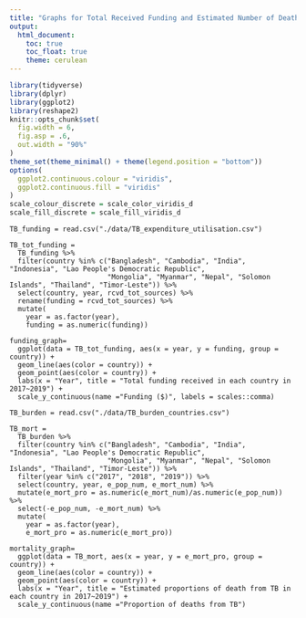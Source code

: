 ```yaml
---
title: "Graphs for Total Received Funding and Estimated Number of Deaths from TB 2017~2019"
output: 
  html_document:
    toc: true
    toc_float: true
    theme: cerulean
---
```


```r
library(tidyverse)
library(dplyr)
library(ggplot2)
library(reshape2)
knitr::opts_chunk$set(
  fig.width = 6,
  fig.asp = .6,
  out.width = "90%"
)
theme_set(theme_minimal() + theme(legend.position = "bottom"))
options(
  ggplot2.continuous.colour = "viridis",
  ggplot2.continuous.fill = "viridis"
)
scale_colour_discrete = scale_color_viridis_d
scale_fill_discrete = scale_fill_viridis_d
```

```Tidy
TB_funding = read.csv("./data/TB_expenditure_utilisation.csv")

TB_tot_funding =
  TB_funding %>%
  filter(country %in% c("Bangladesh", "Cambodia", "India", "Indonesia", "Lao People's Democratic Republic",
                        "Mongolia", "Myanmar", "Nepal", "Solomon Islands", "Thailand", "Timor-Leste")) %>%
  select(country, year, rcvd_tot_sources) %>%
  rename(funding = rcvd_tot_sources) %>%
  mutate(
    year = as.factor(year), 
    funding = as.numeric(funding))
```

```{Graph: Total funding received in each country in 2017-2019}
funding_graph= 
  ggplot(data = TB_tot_funding, aes(x = year, y = funding, group = country)) +
  geom_line(aes(color = country)) +
  geom_point(aes(color = country)) +
  labs(x = "Year", title = "Total funding received in each country in 2017~2019") +
  scale_y_continuous(name ="Funding ($)", labels = scales::comma)
```

```Tidy
TB_burden = read.csv("./data/TB_burden_countries.csv")

TB_mort =
  TB_burden %>%
  filter(country %in% c("Bangladesh", "Cambodia", "India", "Indonesia", "Lao People's Democratic Republic",
                        "Mongolia", "Myanmar", "Nepal", "Solomon Islands", "Thailand", "Timor-Leste")) %>%
  filter(year %in% c("2017", "2018", "2019")) %>%
  select(country, year, e_pop_num, e_mort_num) %>%
  mutate(e_mort_pro = as.numeric(e_mort_num)/as.numeric(e_pop_num)) %>%
  select(-e_pop_num, -e_mort_num) %>%
  mutate(
    year = as.factor(year), 
    e_mort_pro = as.numeric(e_mort_pro))
```

```{Graph: Estimated proportions of death from TB in each country in 2017~2019}
mortality_graph=
  ggplot(data = TB_mort, aes(x = year, y = e_mort_pro, group = country)) +
  geom_line(aes(color = country)) +
  geom_point(aes(color = country)) +
  labs(x = "Year", title = "Estimated proportions of death from TB in each country in 2017~2019") +
  scale_y_continuous(name ="Proportion of deaths from TB")
```


